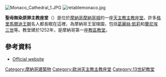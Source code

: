 [[File:Monaco_Cathedral_1.JPG|right]]
[[File:retablemonaco.jpg|thumb]]

'''聖母無染原罪主教座堂'''（{{lang-fr|Cathédrale Notre-Dame-Immaculée}}）是位於[[摩納哥|摩納哥]][[摩納哥城|摩納哥城]]的一座[[天主教|天主教]][[主教座堂|主教座堂]]。許多[[格里馬爾迪王朝|格里馬爾迪王朝]]名人都長眠在這裡，為摩納哥王室陵園，包括[[格蕾丝·凯利|葛麗絲·凱莉]]和[[蘭尼埃三世|蘭尼埃三世]]等。教堂建於1252年，是摩納哥第一座[[教區|教區]][[教堂|教堂]]。

== 參考資料 ==
{{Commons category|Saint Nicholas Cathedral, Monaco}}
* [http://www.cathedrale.mc/ Official website]

{{Authority control}}
[[Category:摩納哥建築物|Category:摩納哥建築物]]
[[Category:欧洲天主教主教座堂|Category:欧洲天主教主教座堂]]
[[Category:13世紀教堂|Category:13世紀教堂]]